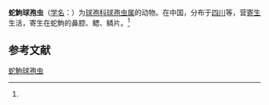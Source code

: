 {{Speciesbox
| name = 蛇鮈球孢虫
| status = 
| status_system = 
| image = 
| genus = Sphaerospora
| species = saurogobii
| authority = (Ma, 1998)<ref name='id9313'>{{cite web| url =http://www.bioinfo.cn/db05/BjdwSpecies.php?action=view&id=9313| title =蛇鮈球孢虫| work =《中国动物物种编目数据库》| publisher =中国科学院微生物研究所| author =中国科学院动物研究所| accessdate =2009-04-16| deadurl =yes| archiveurl =https://web.archive.org/web/20160305040145/http://www.bioinfo.cn/db05/BjdwSpecies.php?action=view&id=9313| archivedate =2016-03-05| df =}}</ref>
}}

'''蛇鮈球孢虫'''（[[学名|学名]]：{{lang|la|''Sphaerospora saurogobii''}}）为[[球孢科|球孢科]][[球孢虫属|球孢虫属]]的动物。在中国，分布于[[四川|四川]]等，营[[寄生|寄生]]生活，寄生在蛇鮈的鼻腔、鳃、鳞片。<ref name='id9313'/>

== 参考文献 ==
{{reflist}}

{{Wikispecies|Sphaerospora saurogobii}}

[[Category:球孢虫属|蛇鮈球孢虫]]


{{Cnidarian-stub}}